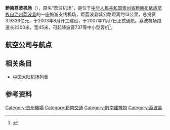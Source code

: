 {{Infobox Airport |
 airport_name = 黔南荔波机场 |
 photo = |
 type = 民用 |
 run by =  |
 city = [[貴州|貴州]][[荔波县|荔波县]] |
 opened = 2007年11月7日|
 elevation = | 
 distance_to_city = 20公里|
 IATA = LLB|
 ICAO = ZULB|
 coordinates=|
 runway1_heading = 03/21|
 runway1_feet = 7,546 |
 runway1_meter = 2,300 |
 runway1_surface = 混凝土|
}}
'''黔南荔波机场'''（{{airport codes|LLB|ZULB}}），原名“荔波机场”，是位于[[中华人民共和国|中华人民共和国]][[贵州省|贵州省]][[黔南布依族苗族自治州|黔南布依族苗族自治州]][[荔波县|荔波县]]的一座旅游支线机场，距荔波县城公路距离约13公里，总投资3.9336亿元，于2003年8月开工建设，于2007年11月7日正式通航。荔波机场跑道长2300米，宽45米，可起降波音737等中小型客机<ref>{{Cite web |url=http://wiki.carnoc.com/wiki/LLB/ |title=飞友民航资料库：LLB |access-date=2011-02-22 |archive-url=https://web.archive.org/web/20110509010048/http://wiki.carnoc.com/wiki/LLB/ |archive-date=2011-05-09 |dead-url=yes }}</ref>。

==航空公司与航点==
{{airport-dest-list
|[[四川航空|四川航空]]| [[揭陽潮汕國際機場|汕頭]]、[[昆明長水國際機場|昆明]]
|[[湖南航空|湖南航空]]| [[南京禄口国际机场|南京]]
|[[華夏航空|華夏航空]]| [[貴陽龍洞堡國際機場|貴陽]]
}}

==相关条目==
*[[中国大陆机场列表|中国大陆机场列表]]

==参考资料==
<references />
{{Airport-stub}}
{{贵州机场}}
{{中华人民共和国机场}}

[[Category:贵州機場|Category:贵州機場]]
[[Category:黔南交通|Category:黔南交通]]
[[Category:黔南建筑物|Category:黔南建筑物]]
[[Category:荔波县|Category:荔波县]]